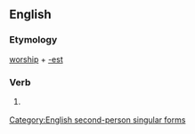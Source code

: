 ==English==

===Etymology===
[[worship]] + [[-est]]

===Verb===
{{infl|en|verb form}}

# {{archaic}} {{form of|Second-person singular simple present form|worship}}

[[Category:English second-person singular forms]]